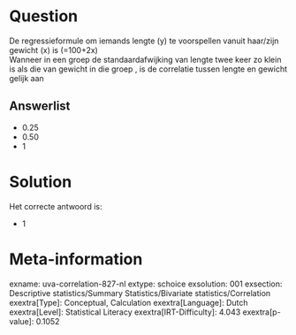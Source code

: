 Question
========

De regressieformule om iemands lengte (y) te voorspellen vanuit
haar/zijn gewicht (x) is \(\hat{y}=100+2x\)\
Wanneer in een groep de standaardafwijking van lengte twee keer zo klein
is als die van gewicht in die groep , is de correlatie tussen lengte en
gewicht gelijk aan


Answerlist
----------

* 0.25
* 0.50
* 1

Solution
========

Het correcte antwoord is: 

* 1

Meta-information
================
exname: uva-correlation-827-nl
extype: schoice
exsolution: 001
exsection: Descriptive statistics/Summary Statistics/Bivariate statistics/Correlation
exextra[Type]: Conceptual, Calculation
exextra[Language]: Dutch
exextra[Level]: Statistical Literacy
exextra[IRT-Difficulty]: 4.043
exextra[p-value]: 0.1052

